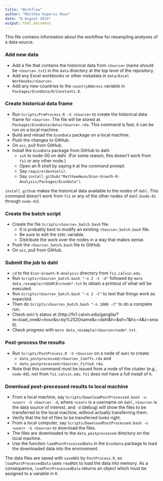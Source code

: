 ```yaml
---
title: "Workflow"
author: "Matthew Kuperus Heun"
date: "6 August 2014"
output: html_document
---
```


This file contains information about the workflow for resampling analyses of a data source.

### Add new data
* Add a file that contains the historical data from `<Source>` (name should be `<Source>.txt`) 
in the `data` directory at the top level of the repository.   
* Add any Excel workbooks or other metadata in `data/Excel Workbooks/<Source>`.
* Add any new countries to the `countryAbbrevs` variable in `Packages/EconData/R/Constants.R`.

### Create historical data frame
* Run `Scripts/PreProcess.R -S <Source>` to create the historical data frame for `<Source>`.
The file will be stored at `Packages/EconData/data/<Source>.rda`.
This command is fast; it can be run on a local machine.    
* Build and reload the `EconData` package on a local machine.    
* Push the changes to GitHub.   
* On `acc`, pull from GitHub.     
* Install the `EconData` package from GitHub to dahl
    + `ssh` to node-00 on dahl. (For some reason, this doesn't work from `fs1` or any other node.)   
    + Open an R shell by saying `R` at the command prompt.    
    + Say `require(devtools)`.
    + Say `install_github("MatthewHeun/Econ-Growth-R-Analysis/Packages/EconData")`.      

`install_github` makes the historical data available to the nodes of `dahl`.
This command doesn't work from `fs1` or any of the other nodes of `dahl` (`node-01` through `node-42`).

### Create the batch script
* Create the file `Scripts/<Source>_batch.bash` file.
    + It is probably best to modify an existing `<Source>_batch.bash` file.      
    + Be sure to edit the `$SRC` variable.
    + Distribute the work over the nodes in a way that makes sense.
* Push the `<Source>_batch.bash` file to GitHub.
* On `acc`, pull from GitHub.      

### Submit the job to dahl
* `cd` to the `Econ-Growth-R-Analysis` directory from `fs1.calvin.edu`.
* Run `Scripts/<Source>_batch.bash "-n 2 -C -d"` followed by `more data_resample/<SOURCE>/node*.txt` to obtain a printout of what will be executed.    
* Run `Scripts/<Source>_batch.bash "-n 2 -C"` to test that things work as expected.
* Then do `Scripts/<Source>_batch.bash "-n 1000 -C"` to do a complete run.
* Check `dahl`'s status at (http://fs1.calvin.edu/ganglia/?m=load_one&r=hour&s=by%2520name&c=dahl&h=&sh=1&hc=4&z=small).
* Check progress with `more data_resample/<Source>/node*.txt`.

### Post-process the results
* Run `Scripts/PostProcess.R -S <Source>` on a node of `dahl` to create:       
    + `data_postprocessed/<Source>_Coeffs.rda` and
    + `data_postprocessed/<Source>_Fitted.rda`.         
* Note that this command must be issued from a node of the cluster (e.g., `node-00`), not from `fs1.calvin.edu`.
`fs1` does not have a full install of `R`.

### Download post-processed results to local machine
* From a local machine, say `Scripts/DownloadPostProcessed.bash -u <user> -S <Source> -d`, where `<user>` is 
a username on `dahl`, `<Source>` is the data source of interest, and `-d` (debug) will 
show the files to be transferred to the local machine, without actually transferring them.
* Verify that the list of files to be transferred looks right.
* From a local computer, say `Scripts/DownloadPostProcessed.bash -u <user> -S <Source>` to download the files.
* The files are downloaded to the `data_postprocessed` directory on the local machine.
* Use the function `loadPostProcessedData` in the `EconData` package to load the downloaded data into
the environment. 

The data files are saved with `saveRDS` by `PostProcess.R`, so `loadPostProcessedData` uses `readRDS` to 
load the data into memory. 
As a consequence, `loadPostProcessedData` returns an object which must be assigned to a variable in `R`.